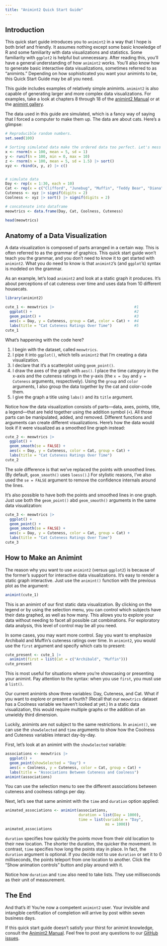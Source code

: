 ```yaml
---
title: "Animint2 Quick Start Guide"
---
```



## Introduction

This quick start guide introduces you to `animint2` in a way that I hope is both brief and friendly. It assumes nothing except some basic knowledge of R and some familiarity with data visualizations and statistics. Some familiarity with `ggplot2` is helpful but unnecessary. After reading this, you'll have a general understanding of how `animint2` works. You'll also know how to generate basic interactive data visualizations, sometimes referred to as "animints." Depending on how sophisticated you want your animints to be, this Quick Start Guide may be all you need.

This guide includes examples of relatively simple animints. `animint2` is also capable of generating larger and more complex data visualizations. For examples, take a look at chapters 8 through 18 of the [animint2 Manual](https://rcdata.nau.edu/genomic-ml/animint2-manual/Ch00-preface.html) or at the [animint gallery](https://rcdata.nau.edu/genomic-ml/animint-gallery/).

The data used in this guide are simulated, which is a fancy way of saying that I forced a computer to make them up. The data are about cats. Here's a glimpse:

```r
# Reproducible random numbers.
set.seed(100)

# Sorting simulated data make the ordered data too perfect. Let's mess it up.
x <- rnorm(n = 100, mean = 5, sd = 1)
y <- runif(n = 100, min = 0, max = 10)
z <- rnorm(n = 100, mean = 5, sd = 1.5) |> sort()
xyz <- rbind(x, y, z) |> c()


# simulate data
Day <- rep(x = 1:30, each = 10)
Cat <- rep(x = c("Clifford", "Junebug", "Muffin", "Teddy Bear", "Diana", "Bello", "Jellybean", "Archibald", "Saturday", "Wilbur"), times = 30)
Cuteness <- xyz |> signif(digits = 2)
Coolness <- xyz |> sort() |> signif(digits = 2)

# concatenate into dataframe
meowtrics <- data.frame(Day, Cat, Coolness, Cuteness)
```

```r
head(meowtrics)
```

## Anatomy of a Data Visualization

A data visualization is composed of parts arranged in a certain way. This is often referred to as the grammar of graphics. This quick start guide won't teach you the grammar, and you don't need to know it to get started with `animint2`. What you do need to know is that `animint2`'s (and `ggplot`'s) syntax is modeled on the grammar.

As an example, let's load `animint2` and look at a static graph it produces. It's about perceptions of cat cuteness over time and uses data from 10 different housecats.

```r
library(animint2)

cute_1 <- meowtrics |>                                    #1
  ggplot() +                                              #2
  geom_point() +                                          #3
  aes(x = Day, y = Cuteness, group = Cat, color = Cat) +  #4
  labs(title = "Cat Cuteness Ratings Over Time")          #5
cute_1
```

What's happening with the code here?

<ol class="annotated">
	<li><span class="explanation">I begin with the dataset, called `meowtrics`.</span>
	<li><span class="explanation">I pipe it into `ggplot()`, which tells `animint2` that I'm creating a data visualization.</span>
	<li><span class="explanation">I declare that it's a scatterplot using `geom_point()`.</span>
	<li><span class="explanation">I draw the axes of the graph with `aes()`. I place the time category in the x-axis and the cuteness ratings in the y-axis (the `x = Day` and `y = Cuteness` arguments, respectively). Using the `group` and `color` arguments, I also group the data together by the cat and color-code them.</span>
	<li><span class="explanation">I give the graph a title using `labs()` and its `title` argument.</span>
</ol> <!-- Why use HTML instead of Markdown's syntax for ordered lists? I need to control the appearance of this specific ordered list. With Markdown, it's impossible. If you can figure out a way to do that, feel free to change the syntax. :> -->

Notice how the data visualization consists of parts---data, axes, points, title, a legend---that are held together using the addition symbol (`+`). All those parts can be manipulated, added, and removed. Different functions and arguments can create different visualizations. Here's how the data would look if it were visualized as a smoothed line graph instead:

```r
cute_2 <- meowtrics |>
  ggplot() +
  geom_smooth(se = FALSE) +
  aes(x = Day, y = Cuteness, color = Cat, group = Cat) +
  labs(title = "Cat Cuteness Ratings Over Time")
cute_2
```

The sole difference is that we've replaced the points with smoothed lines. (By default, `geom_smooth()` uses `loess()`.) For stylistic reasons, I've also used the `se = FALSE` argument to remove the confidence internals around the lines.

It's also possible to have both the points and smoothed lines in one graph. Just use both the `geom_point()` abd `geom_smooth()` arguments in the same data visualization:

```r
cute_3 <- meowtrics |>
  ggplot() +
  geom_point() + 
  geom_smooth(se = FALSE) +
  aes(x = Day, y = Cuteness, color = Cat, group = Cat) +
  labs(title = "Cat Cuteness Ratings Over Time")
cute_3
```


## How to Make an Animint

The reason why you want to use `animint2` (versus `ggplot2`) is because of the former's support for interactive data visualizations. It's easy to render a static graph interactive. Just use the `animint()` function with the previous plot as the argument:

```r
animint(cute_1)
```

This is an animint of our first static data visualization. By clicking on the legend or by using the selection menu, you can control which subjects have their data graphed, as well as how many. This allows you to explore your data without needing to facet all possible cat combinations. For exploratory data analysis, this level of control may be all you need.

In some cases, you may want more control. Say you want to emphasize Archibald and Muffin's cuteness ratings over time. In `animint2`, you would use the `first` argument and specify which cats to present:

```r
cute_present <- cute_1 |> 
  animint(first = list(Cat = c("Archibald", "Muffin")))
cute_present
```

This is most useful for situations where you're showcasing or presenting your animint. Pay attention to the syntax: when you use `first`, you must use a `list()`.

Our current animints show three variables: Day, Cuteness, and Cat. What if you want to explore or present a fourth? (Recall that our `meowtrics` dataset has a Coolness variable we haven't looked at yet.) In a static data visualization, this would require multiple graphs or the addition of an unwieldy third dimension.

Luckily, animints are not subject to the same restrictions. In `animint()`, we can use the `showSelected` and `time` arguments to show how the Coolness and Cuteness variables interact day-by-day.

First, let's look at an animint with the `showSelected` variable:

```r
associations <- meowtrics |>
  ggplot() +
  geom_point(showSelected = "Day") +
  aes(x = Coolness, y = Cuteness, color = Cat, group = Cat) +
  labs(title = "Associations Between Cuteness and Coolness")
animint(associations)
```

You can use the selection menu to see the different associations between cuteness and coolness ratings per day.

Next, let's see that same animint with the `time` and `duration` option applied:

```r
animated_associations <- animint(associations, 
                                 duration = list(Day = 1000),
                                 time = list(variable = "Day", 
                                             ms = 1000))
animated_associations
```

`duration` specifies how quickly the points move from their old location to their new location. The shorter the duration, the quicker the movement. In contrast, `time` specifies how long the points stay in place. In fact, the `duration` argument is optional. If you decide not to use `duration` or set it to 0 milliseconds, the points teleport from one location to another. Click the "Show animation controls" button and play around with it.

Notice how `duration` and `time` also need to take lists. They use milliseconds as their unit of measurement.


## The End

And that's it! You're now a competent `animint2` user. Your invisible and intangible certification of completion will arrive by post within seven business days.

If this quick start guide doesn't satisfy your thirst for animint knowledge, consult the [Animint2 Manual](https://rcdata.nau.edu/genomic-ml/animint2-manual/Ch00-preface.html). Feel free to post any questions to our [GitHub issues](https://github.com/animint/animint2/issues).